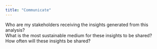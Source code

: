 ```yaml
---
title: "Communicate"
---
```


Who are my stakeholders receiving the insights generated from this analysis?\
What is the most sustainable medium for these insights to be shared?\
How often will these insights be shared?\
